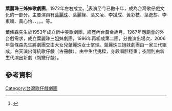 {{Infobox Non-profit
| Non-profit_name = 葉麗珠三姊妹歌劇團
| Non-profit_type = 
| founded_date = 1972年
| founder = [[葉麗珠|葉麗珠]]、[[葉條森|葉條森]]
| location = 
| key_people = 
| area_served = 
| focus = 
| method = 
| revenue =
| num_employees = 
| slogan = 
| homepage = 
}}
'''葉麗珠三姊妹歌劇團'''，1972年左右成立。<ref>{{Cite web|url=http://kn.ncfta.gov.tw/opera/HTML/association30.htm|title=葉麗珠三姊妹歌劇團|publisher=國立傳統藝術中心|deadurl=yes|archiveurl=https://web.archive.org/web/20090827215138/http://kn.ncfta.gov.tw/opera/HTML/association30.htm|archivedate=2009-08-27}}</ref>表演至今已數十年，成為台灣歌仔戲文化的一部分。主要演員有[[葉麗珠|葉麗珠]]、葉麗緣、葉又凌、李援成、黃彩枝、葉逸旂、李東穎、黃心怡、、。。。等。

葉條森先生於1953年成立新中美歌劇團，經歷內台黃金歲月。1967年應廟會的外台戲需求，成立葉麗珠三姐妹劇團，1996年再組成第二團，分擔演出場次，2006年葉條森先生將劇團交由大女兒葉麗珠女士掌理。葉麗珠三姐妹劇團由一家三代組成，白天演出傳統歌仔戲（古冊戲），由中生代挑樑，身段唱腔穩重；夜間則由新生代演出新劇（胡撇仔戲）。

==參考資料==
{{Reflist}}

[[Category:台灣歌仔戲劇團|Category:台灣歌仔戲劇團]]